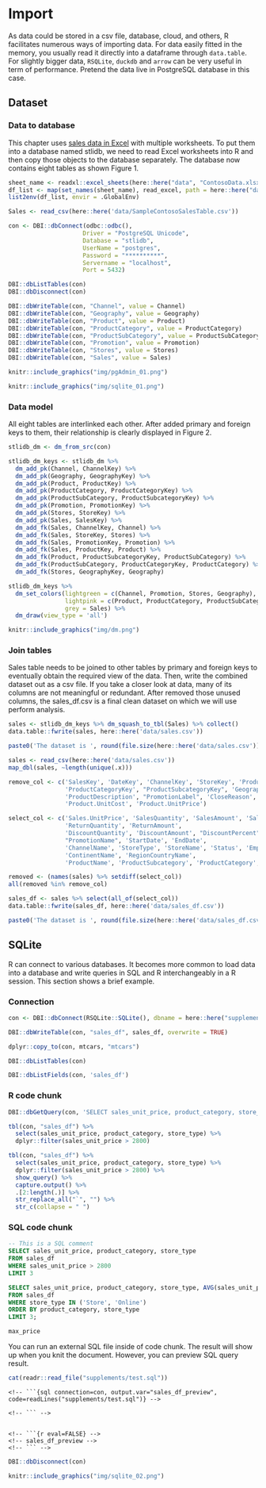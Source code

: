 # Import 

As data could be stored in a csv file, database, cloud, and others, R facilitates numerous ways of importing data. For data easily fitted in the memory, you usually read it directly into a dataframe through `data.table`. For slightly bigger data, `RSQLite`, `duckdb` and `arrow` can be very useful in term of performance. Pretend the data live in PostgreSQL database in this case.   


## Dataset


### Data to database

This chapter uses [sales data in Excel](https://www.microsoft.com/en-sg/download/confirmation.aspx?id=46801) with multiple worksheets. To put them into a database named stlidb, we need to read Excel worksheets into R and then copy those objects to the database separately. The database now contains eight tables as shown Figure 1.


```r
sheet_name <- readxl::excel_sheets(here::here("data", "ContosoData.xlsx"))[2:8]
df_list <- map(set_names(sheet_name), read_excel, path = here::here("data", "ContosoData.xlsx"))
list2env(df_list, envir = .GlobalEnv)
```


```r
Sales <- read_csv(here::here('data/SampleContosoSalesTable.csv'))
```


```r
con <- DBI::dbConnect(odbc::odbc(),
                     Driver = "PostgreSQL Unicode",                           
                     Database = "stlidb",
                     UserName = "postgres",
                     Password = "**********",
                     Servername = "localhost",
                     Port = 5432)

DBI::dbListTables(con)
DBI::dbDisconnect(con)
```


```r
DBI::dbWriteTable(con, "Channel", value = Channel)
DBI::dbWriteTable(con, "Geography", value = Geography)
DBI::dbWriteTable(con, "Product", value = Product)
DBI::dbWriteTable(con, "ProductCategory", value = ProductCategory)
DBI::dbWriteTable(con, "ProductSubCategory", value = ProductSubCategory)
DBI::dbWriteTable(con, "Promotion", value = Promotion)
DBI::dbWriteTable(con, "Stores", value = Stores)
DBI::dbWriteTable(con, "Sales", value = Sales)
```


```r
knitr::include_graphics("img/pgAdmin_01.png")
```


```r
knitr::include_graphics("img/sqlite_01.png")
```


### Data model

All eight tables are interlinked each other. After added primary and foreign keys to them, their relationship is clearly displayed in Figure 2.


```r
stlidb_dm <- dm_from_src(con)

stlidb_dm_keys <- stlidb_dm %>%
  dm_add_pk(Channel, ChannelKey) %>%
  dm_add_pk(Geography, GeographyKey) %>%
  dm_add_pk(Product, ProductKey) %>%
  dm_add_pk(ProductCategory, ProductCategoryKey) %>%
  dm_add_pk(ProductSubCategory, ProductSubcategoryKey) %>%
  dm_add_pk(Promotion, PromotionKey) %>%
  dm_add_pk(Stores, StoreKey) %>%
  dm_add_pk(Sales, SalesKey) %>%
  dm_add_fk(Sales, ChannelKey, Channel) %>%
  dm_add_fk(Sales, StoreKey, Stores) %>%
  dm_add_fk(Sales, PromotionKey, Promotion) %>%
  dm_add_fk(Sales, ProductKey, Product) %>%
  dm_add_fk(Product, ProductSubcategoryKey, ProductSubCategory) %>%
  dm_add_fk(ProductSubCategory, ProductCategoryKey, ProductCategory) %>% 
  dm_add_fk(Stores, GeographyKey, Geography) 

stlidb_dm_keys %>%
  dm_set_colors(lightgreen = c(Channel, Promotion, Stores, Geography), 
                lightpink = c(Product, ProductCategory, ProductSubCategory), 
                grey = Sales) %>%
  dm_draw(view_type = 'all')
```


```r
knitr::include_graphics("img/dm.png")
```


### Join tables

Sales table needs to be joined to other tables by primary and foreign keys to eventually obtain the required view of the data. Then, write the combined dataset out as a csv file. If you take a closer look at data, many of its columns are not meaningful or redundant. After removed those unused columns, the sales_df.csv is a final clean dataset on which we will use perform analysis. 


```r
sales <- stlidb_dm_keys %>% dm_squash_to_tbl(Sales) %>% collect()
data.table::fwrite(sales, here::here('data/sales.csv'))
```


```r
paste0('The dataset is ', round(file.size(here::here('data/sales.csv'))/1000000, 2), " MB")
```


```r
sales <- read_csv(here::here('data/sales.csv'))
map_dbl(sales, ~length(unique(.x)))
```


```r
remove_col <- c('SalesKey', 'DateKey', 'ChannelKey', 'StoreKey', 'ProductKey', 'PromotionKey', 
                'ProductCategoryKey', "ProductSubcategoryKey", 'GeographyKey', 
                'ProductDescription', "PromotionLabel", 'CloseReason', 'GeographyType', 
                'Product.UnitCost', 'Product.UnitPrice')

select_col <- c('Sales.UnitPrice', 'SalesQuantity', 'SalesAmount', 'Sales.UnitCost', 'TotalCost',  
                'ReturnQuantity', 'ReturnAmount', 
                'DiscountQuantity', 'DiscountAmount', "DiscountPercent", 
                "PromotionName", 'StartDate', 'EndDate',
                'ChannelName', 'StoreType', 'StoreName', 'Status', 'EmployeeCount', 'SellingAreaSize',  
                'ContinentName', 'RegionCountryName', 
                'ProductName', 'ProductSubcategory', 'ProductCategory', 'Manufacturer', 'BrandName', 'ClassName')

removed <- (names(sales) %>% setdiff(select_col))
all(removed %in% remove_col)
```


```r
sales_df <- sales %>% select(all_of(select_col))
data.table::fwrite(sales_df, here::here('data/sales_df.csv'))
```


```r
paste0('The dataset is ', round(file.size(here::here('data/sales_df.csv'))/1000000, 2), " MB")
```


## SQLite

R can connect to various databases. It becomes more common to load data into a database and write queries in SQL and R interchangeably in a R session. This section shows a brief example. 


### Connection


```r
con <- DBI::dbConnect(RSQLite::SQLite(), dbname = here::here("supplements/sales_df.db"))
```


```r
DBI::dbWriteTable(con, "sales_df", sales_df, overwrite = TRUE)
```


```r
dplyr::copy_to(con, mtcars, "mtcars")
```


```r
DBI::dbListTables(con)
```


```r
DBI::dbListFields(con, 'sales_df')
```


### R code chunk


```r
DBI::dbGetQuery(con, 'SELECT sales_unit_price, product_category, store_type FROM sales_df LIMIT 3')
```


```r
tbl(con, "sales_df") %>%
  select(sales_unit_price, product_category, store_type) %>% 
  dplyr::filter(sales_unit_price > 2800)
```


```r
tbl(con, "sales_df") %>%
  select(sales_unit_price, product_category, store_type) %>% 
  dplyr::filter(sales_unit_price > 2800) %>% 
  show_query() %>% 
  capture.output() %>%                               
  .[2:length(.)] %>% 
  str_replace_all("`", "") %>% 
  str_c(collapse = " ")
```


### SQL code chunk


```sql
-- This is a SQL comment
SELECT sales_unit_price, product_category, store_type 
FROM sales_df
WHERE sales_unit_price > 2800
LIMIT 3
```


```sql
SELECT sales_unit_price, product_category, store_type, AVG(sales_unit_price) OVER (PARTITION BY product_category) AS avg_price, MAX(sales_unit_price) OVER (PARTITION BY product_category) AS max_price
FROM sales_df
WHERE store_type IN ('Store', 'Online')
ORDER BY product_category, store_type
LIMIT 3;
```


```r
max_price
```


You can run an external SQL file inside of code chunk. The result will show up when you knit the document. However, you can preview  SQL query result. 


```r
cat(readr::read_file("supplements/test.sql"))
```


````
<!-- ```{sql connection=con, output.var="sales_df_preview", code=readLines("supplements/test.sql")} -->

<!-- ``` -->


<!-- ```{r eval=FALSE} -->
<!-- sales_df_preview -->
<!-- ``` -->
````


```r
DBI::dbDisconnect(con)
```


```r
knitr::include_graphics("img/sqlite_02.png")
```










